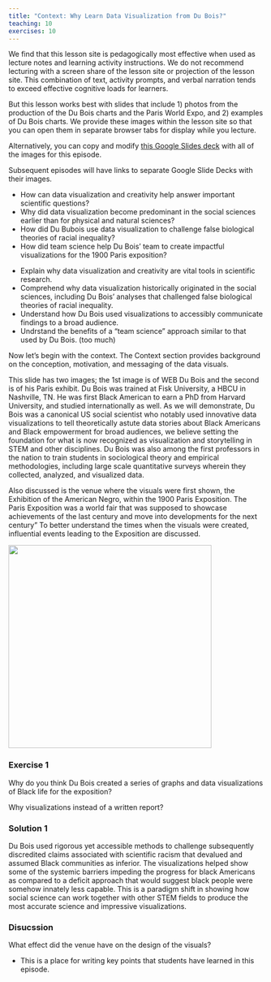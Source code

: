 ```yaml
---
title: "Context: Why Learn Data Visualization from Du Bois?"
teaching: 10
exercises: 10
---
```


:::: instructor

We find that this lesson site is pedagogically most effective when used as 
lecture notes and learning activity instructions. We do not recommend lecturing 
with a screen share of the lesson site or projection of the lesson site.
This combination of text, activity prompts, and verbal narration tends to exceed effective
cognitive loads for learners.

But this lesson works best with slides that include 1) photos from the production
of the Du Bois charts and the Paris World Expo, and 2) examples of Du Bois charts.
We provide these images within the lesson site so that you can open them in separate
browser tabs for display while you lecture. 

Alternatively, you can copy and modify [this Google Slides deck](https://docs.google.com/presentation/d/1mVh4c4bYjM5DDp6ix33fo1ZYS8NE15QdKYOUB1lx7H4/edit?slide=id.g2f60d06f563_0_22#slide=id.g2f60d06f563_0_22) with all of the images for this episode.

Subsequent episodes will have links to separate Google Slide Decks with their 
images.

::::::::::::

:::::::::::::::::::::::::::::::::::::: questions 

- How can data visualization and creativity help answer important scientific questions?
- Why did data visualization become predominant in the social sciences earlier than for physical and natural sciences?
- How did Du Bubois use data visualization to challenge false biological theories of racial inequality?
- How did team science help Du Bois' team to create impactful visualizations for the 1900 Paris exposition?

::::::::::::::::::::::::::::::::::::::::::::::::

::::::::::::::::::::::::::::::::::::: objectives

- Explain why data visualization and creativity are vital tools in scientific research.
- Comprehend why data visualization historically originated in the social sciences, including Du Bois' analyses that challenged false biological theories of racial inequality. 
- Understand how Du Bois used visualizations to accessibly communicate findings to a broad audience.
- Undrstand the benefits of a "team science" approach similar to that used by Du Bois. (too much)

::::::::::::::::::::::::::::::::::::::::::::::::

Now let's begin with the context. The Context section provides background on the conception, motivation, and messaging of the data visuals. 

This slide has two images; the 1st image is of WEB Du Bois and the second is of his Paris exhibit. Du Bois was trained at Fisk University, a HBCU in Nashville, TN. He was first Black American to earn a PhD from Harvard University, and studied internationally as well. As we will demonstrate, Du Bois was a canonical US social scientist who notably used innovative data visualizations to tell theoretically astute data stories about Black Americans and Black empowerment for broad audiences, we believe setting the foundation for what is now recognized as visualization and storytelling in STEM and other disciplines. Du Bois was also among the first professors in the nation to train students in sociological theory and empirical methodologies, including large scale quantitative surveys wherein they collected, analyzed, and visualized data.  

Also discussed is the venue where the visuals were first shown, the Exhibition of the American Negro, within the 1900 Paris Exposition. The Paris Exposition was a world fair that was supposed to showcase achievements of the last century and move into developments for the next century” To better understand the times when the visuals were created, influential events leading to the Exposition are discussed.

<div>
<img src="https://github.com/carpentries-incubator/R-Data-Viz-with-Du-Bois/blob/main/episodes/files/Context_worldsfair.jpg"
width="400" />
</div>

::::::::::::::::::::::::::::::::::::: challenge

### Exercise 1
Why do you think Du Bois created a series of graphs and data visualizations of Black life for the exposition?

::::::::::::::::::::::::::::::::::::::::::::::::

::::::::::::::::::::::::::::::::::::: hint

Why visualizations instead of a written report?

::::::::::::::::::::::::::::::::::::::::::::::::

::::::::::::::::::::::::::::::::::::: solution

### Solution 1
Du Bois used rigorous yet accessible methods to challenge subsequently discredited claims associated with scientific racism that devalued and assumed Black communities as inferior. The visualizations helped show some of the systemic barriers impeding the progress for black Americans as compared to a deficit approach that would suggest black people were somehow innately less capable. This is a paradigm shift in showing how social science can work together with other STEM fields to produce the most accurate science and impressive visualizations. 

::::::::::::::::::::::::::::::::::::::::::::::::

::::::::::::::::::::::::::::::::::::: discussion

### Disucssion
What effect did the venue have on the design of the visuals?

::::::::::::::::::::::::::::::::::::::::::::::::

::::::::::::::::::::::::::::::::::::: keypoints 

- This is a place for writing key points that students have learned in this episode.

::::::::::::::::::::::::::::::::::::::::::::::::

[r-markdown]: https://rmarkdown.rstudio.com/
